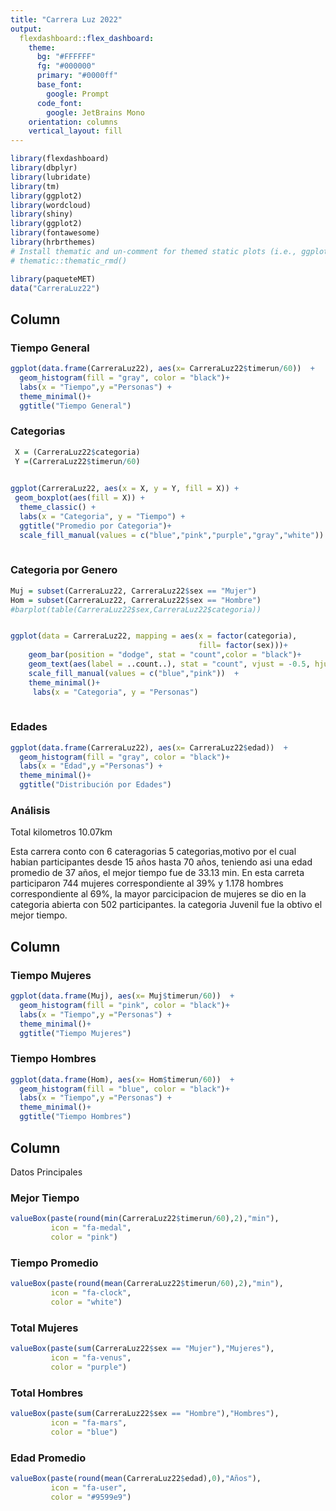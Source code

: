 ```yaml
---
title: "Carrera Luz 2022" 
output: 
  flexdashboard::flex_dashboard:
    theme:
      bg: "#FFFFFF"
      fg: "#000000" 
      primary: "#0000ff"
      base_font:
        google: Prompt
      code_font:
        google: JetBrains Mono
    orientation: columns
    vertical_layout: fill
---
```


```r
library(flexdashboard)
library(dbplyr)
library(lubridate)
library(tm)
library(ggplot2)
library(wordcloud)
library(shiny)
library(ggplot2)
library(fontawesome)
library(hrbrthemes)
# Install thematic and un-comment for themed static plots (i.e., ggplot2)
# thematic::thematic_rmd()
```
```r
library(paqueteMET)
data("CarreraLuz22")
```

Column {data-width=300 .tabset}
-----------------------------------------------------------------------

### Tiempo General

```r
ggplot(data.frame(CarreraLuz22), aes(x= CarreraLuz22$timerun/60))  +
  geom_histogram(fill = "gray", color = "black")+
  labs(x = "Tiempo",y ="Personas") +
  theme_minimal()+
  ggtitle("Tiempo General") 
```

### Categorias

```r
 X = (CarreraLuz22$categoria)
 Y =(CarreraLuz22$timerun/60)

 
ggplot(CarreraLuz22, aes(x = X, y = Y, fill = X)) + 
 geom_boxplot(aes(fill = X)) +
  theme_classic() +
  labs(x = "Categoria", y = "Tiempo") +
  ggtitle("Promedio por Categoria")+
  scale_fill_manual(values = c("blue","pink","purple","gray","white")) 
  
```

### Categoria por Genero

```r
Muj = subset(CarreraLuz22, CarreraLuz22$sex == "Mujer")
Hom = subset(CarreraLuz22, CarreraLuz22$sex == "Hombre")
#barplot(table(CarreraLuz22$sex,CarreraLuz22$categoria))


ggplot(data = CarreraLuz22, mapping = aes(x = factor(categoria),
                                          fill= factor(sex)))+
    geom_bar(position = "dodge", stat = "count",color = "black")+
    geom_text(aes(label = ..count..), stat = "count", vjust = -0.5, hjust = -0.3, size = 4)+
    scale_fill_manual(values = c("blue","pink"))  +
    theme_minimal()+
     labs(x = "Categoria", y = "Personas") 
    

```


### Edades

```r
ggplot(data.frame(CarreraLuz22), aes(x= CarreraLuz22$edad))  +
  geom_histogram(fill = "gray", color = "black")+
  labs(x = "Edad",y ="Personas") +
  theme_minimal()+
  ggtitle("Distribución por Edades") 
```
  
### Análisis
 
Total kilometros 10.07km

Esta carrera conto con 6 cateragorias 5 categorias,motivo por el cual habian participantes desde 15 años hasta 70 años, teniendo asi una edad promedio de 37 años, el mejor tiempo fue de 33.13 min. 
En esta  carreta participaron 744 mujeres correspondiente al 39% y  1.178 hombres correspondiente al 69%, la mayor parcicipacion de mujeres se dio en la categoria abierta con 502 participantes. 
 la categoria Juvenil fue la obtivo el mejor tiempo. 
 
Column {data-width=160}
------------------------------------------------------------------------------

### Tiempo Mujeres 

```r
ggplot(data.frame(Muj), aes(x= Muj$timerun/60))  +
  geom_histogram(fill = "pink", color = "black")+
  labs(x = "Tiempo",y ="Personas") +
  theme_minimal()+
  ggtitle("Tiempo Mujeres") 
```
 
### Tiempo Hombres
```r

ggplot(data.frame(Hom), aes(x= Hom$timerun/60))  +
  geom_histogram(fill = "blue", color = "black")+
  labs(x = "Tiempo",y ="Personas") +
  theme_minimal()+
  ggtitle("Tiempo Hombres") 
```
 
Column {data-width=120}
-----------------------------------------------------------------------

Datos Principales


###  Mejor Tiempo

```r
valueBox(paste(round(min(CarreraLuz22$timerun/60),2),"min"), 
         icon = "fa-medal",
         color = "pink")
```

### Tiempo Promedio

```r
valueBox(paste(round(mean(CarreraLuz22$timerun/60),2),"min"), 
         icon = "fa-clock",
         color = "white")
```

###  Total Mujeres 

```r
valueBox(paste(sum(CarreraLuz22$sex == "Mujer"),"Mujeres"), 
         icon = "fa-venus",
         color = "purple")
```


###  Total Hombres

```r
valueBox(paste(sum(CarreraLuz22$sex == "Hombre"),"Hombres"),
         icon = "fa-mars",
         color = "blue")
```
###  Edad Promedio

```r
valueBox(paste(round(mean(CarreraLuz22$edad),0),"Años"),
         icon = "fa-user",
         color = "#9599e9")
```


